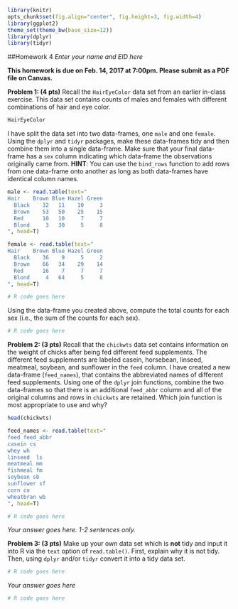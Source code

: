 ```r
library(knitr)
opts_chunk$set(fig.align="center", fig.height=3, fig.width=4)
library(ggplot2)
theme_set(theme_bw(base_size=12))
library(dplyr)
library(tidyr)
```
##Homework 4
*Enter your name and EID here*

**This homework is due on Feb. 14, 2017 at 7:00pm. Please submit as a PDF file on Canvas.**

**Problem 1: (4 pts)** Recall the `HairEyeColor` data set from an earlier in-class exercise. This data set contains counts of males and females with different combinations of hair and eye color.

```r
HairEyeColor
```

I have split the data set into two data-frames, one `male` and one `female`. Using the `dplyr` and `tidyr` packages, make these data-frames tidy and then combine them into a single data-frame. Make sure that your final data-frame has a `sex` column indicating which data-frame the observations originally came from. **HINT**: You can use the `bind_rows` function to add rows from one data-frame onto another as long as both data-frames have identical column names.

```r
male <- read.table(text="
Hair    Brown Blue Hazel Green
  Black    32   11    10     3
  Brown    53   50    25    15
  Red      10   10     7     7
  Blond     3   30     5     8
", head=T)

female <- read.table(text="
Hair    Brown Blue Hazel Green
  Black    36    9     5     2
  Brown    66   34    29    14
  Red      16    7     7     7
  Blond     4   64     5     8
", head=T)

# R code goes here
```

Using the data-frame you created above, compute the total counts for each sex (i.e., the sum of the counts for each sex).

```r
# R code goes here
```

**Problem 2: (3 pts)** Recall that the `chickwts` data set contains information on the weight of chicks after being fed different feed supplements. The different feed supplements are labeled casein, horsebean, linseed, meatmeal, soybean, and sunflower in the `feed` column. I have created a new data-frame (`feed_names`), that contains the abbreviated names of different feed supplements. Using one of the `dplyr` join functions, combine the two data-frames so that there is an additional `feed_abbr` column and all of the original columns and rows in `chickwts` are retained. Which join function is most appropriate to use and why?

```r
head(chickwts)

feed_names <- read.table(text="
feed feed_abbr
casein cs
whey wh
linseed  ls
meatmeal mm
fishmeal fm
soybean sb
sunflower sf
corn co
wheatbran wb
", head=T)

# R code goes here
```

*Your answer goes here. 1-2 sentences only.*

**Problem 3: (3 pts)** Make up your own data set which is **not** tidy and input it into R via the `text` option of `read.table()`. First, explain why it is not tidy. Then, using `dplyr` and/or `tidyr` convert it into a tidy data set.

```r
# R code goes here
```

*Your answer goes here*

```r
# R code goes here
```
